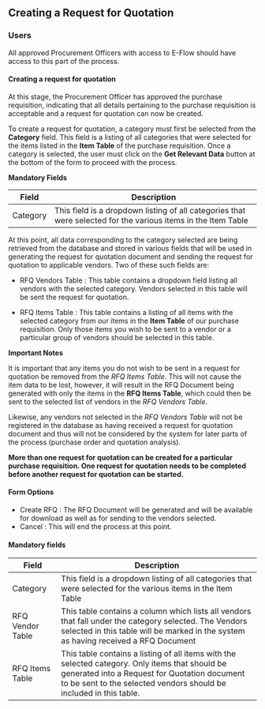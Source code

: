 ## Creating a Request for Quotation

### Users

All approved Procurement Officers with access to E-Flow should have access to this part of the process.

#### Creating a request for quotation

At this stage, the Procurement Officer has approved the purchase requisition, indicating that all details pertaining to the purchase requisition is acceptable and a request for quotation
can now be created.

To create a request for quotation, a category must first be selected from the **Category** field. This field is a listing of all categories that were selected for the items
listed in the **Item Table** of the purchase requisition. Once a category is selected, the user must click on the **Get Relevant Data** button at the bottom of the form to proceed with the process.

**Mandatory Fields**

| Field    | Description                                                                                                   |
| -------- | ------------------------------------------------------------------------------------------------------------- |
| Category | This field is a dropdown listing of all categories that were selected for the various items in the Item Table |

At this point, all data corresponding to the category selected are being retrieved from the database and stored in various fields that will be used in generating the request for quotation document and sending the request for quotation to applicable vendors.
Two of these such fields are:

- RFQ Vendors Table
  : This table contains a dropdown field listing all vendors with the selected category. Vendors selected in this table will be sent the request for quotation.

- RFQ Items Table
  : This table contains a listing of all items with the selected category from our items in the **Item Table** of our purchase requisition. Only those items you wish to be sent to a vendor or a particular group of vendors should be selected in this table.

**Important Notes**

It is important that any items you do not wish to be sent in a request for quotation be removed from the _RFQ Items Table_. This will not cause the item data to be lost, however, it will
result in the RFQ Document being generated with only the items in the **RFQ Items Table**, which could then be sent to the selected list of vendors in the _RFQ Vendors Table_.

Likewise, any vendors not selected in the _RFQ Vendors Table_ will not be registered in the database as having received a request for quotation document and thus will
not be considered by the system for later parts of the process (purchase order and quotation analysis).

**More than one request for quotation can be created for a particular purchase requisition. One request for quotation needs to be completed before another request for quotation can be started.**

#### Form Options

- Create RFQ : The RFQ Document will be generated and will be available for download as well as for sending to the vendors selected.
- Cancel : This will end the process at this point.

#### Mandatory fields

| Field            | Description                                                                                                                                                                                                           |
| ---------------- | --------------------------------------------------------------------------------------------------------------------------------------------------------------------------------------------------------------------- |
| Category         | This field is a dropdown listing of all categories that were selected for the various items in the Item Table                                                                                                         |
| RFQ Vendor Table | This table contains a column which lists all vendors that fall under the category selected. The Vendors selected in this table will be marked in the system as having received a RFQ Document                         |
| RFQ Items Table  | This table contains a listing of all items with the selected category. Only items that should be generated into a Request for Quotation document to be sent to the selected vendors should be included in this table. |
